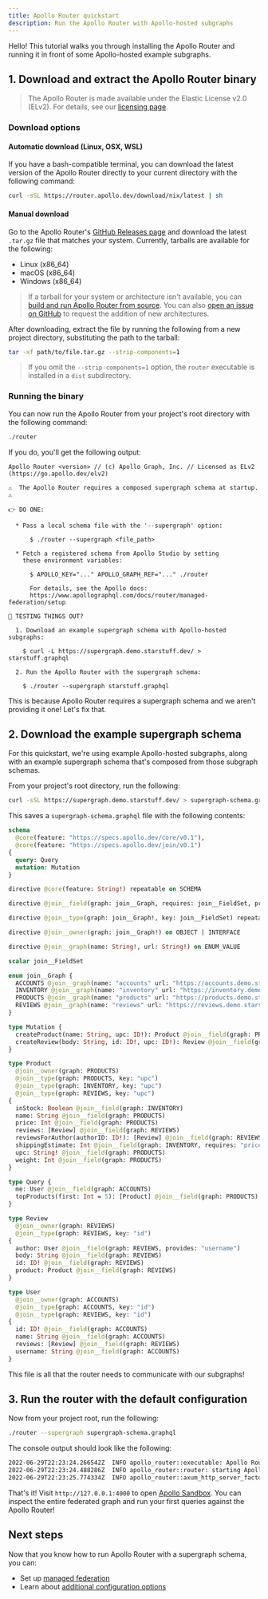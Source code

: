 ```yaml
---
title: Apollo Router quickstart
description: Run the Apollo Router with Apollo-hosted subgraphs
---
```


Hello! This tutorial walks you through installing the Apollo Router and running it in front of some Apollo-hosted example subgraphs.

## 1. Download and extract the Apollo Router binary

> The Apollo Router is made available under the Elastic License v2.0 (ELv2).  For details, see our [licensing page](/resources/elastic-license-v2-faq/).


### Download options


#### Automatic download (Linux, OSX, WSL)

If you have a bash-compatible terminal, you can download the latest version of the Apollo Router directly to your current directory with the following command:

```bash
curl -sSL https://router.apollo.dev/download/nix/latest | sh
```

#### Manual download

Go to the Apollo Router's [GitHub Releases page](https://github.com/apollographql/router/releases) and download the latest `.tar.gz` file that matches your system. Currently, tarballs are available for the following:

* Linux (x86_64)
* macOS (x86_64)
* Windows (x86_64)

> If a tarball for your system or architecture isn't available, you can [build and run Apollo Router from source](https://github.com/apollographql/router/blob/HEAD/DEVELOPMENT.md#development-1).  You can also [open an issue on GitHub](https://github.com/apollographql/router/issues/new/choose) to request the addition of new architectures.

After downloading, extract the file by running the following from a new project directory, substituting the path to the tarball:

```bash
tar -xf path/to/file.tar.gz --strip-components=1
```

> If you omit the `--strip-components=1` option, the `router` executable is installed in a `dist` subdirectory.

### Running the binary

You can now run the Apollo Router from your project's root directory with the following command:

```bash
./router
```

If you do, you'll get the following output:

```
Apollo Router <version> // (c) Apollo Graph, Inc. // Licensed as ELv2 (https://go.apollo.dev/elv2)

⚠️  The Apollo Router requires a composed supergraph schema at startup. ⚠️

👉 DO ONE:

  * Pass a local schema file with the '--supergraph' option:

      $ ./router --supergraph <file_path>

  * Fetch a registered schema from Apollo Studio by setting
    these environment variables:

      $ APOLLO_KEY="..." APOLLO_GRAPH_REF="..." ./router

      For details, see the Apollo docs:
      https://www.apollographql.com/docs/router/managed-federation/setup

🔬 TESTING THINGS OUT?

  1. Download an example supergraph schema with Apollo-hosted subgraphs:

    $ curl -L https://supergraph.demo.starstuff.dev/ > starstuff.graphql

  2. Run the Apollo Router with the supergraph schema:

    $ ./router --supergraph starstuff.graphql
```

This is because Apollo Router requires a supergraph schema and we aren't providing it one! Let's fix that.

## 2. Download the example supergraph schema

For this quickstart, we're using example Apollo-hosted subgraphs, along with an example supergraph schema that's composed from those subgraph schemas.

From your project's root directory, run the following:

```bash
curl -sSL https://supergraph.demo.starstuff.dev/ > supergraph-schema.graphql
```

This saves a `supergraph-schema.graphql` file with the following contents:

<ExpansionPanel title="Click to expand">

```graphql title="supergraph-schema.graphql"
schema
  @core(feature: "https://specs.apollo.dev/core/v0.1"),
  @core(feature: "https://specs.apollo.dev/join/v0.1")
{
  query: Query
  mutation: Mutation
}

directive @core(feature: String!) repeatable on SCHEMA

directive @join__field(graph: join__Graph, requires: join__FieldSet, provides: join__FieldSet) on FIELD_DEFINITION

directive @join__type(graph: join__Graph!, key: join__FieldSet) repeatable on OBJECT | INTERFACE

directive @join__owner(graph: join__Graph!) on OBJECT | INTERFACE

directive @join__graph(name: String!, url: String!) on ENUM_VALUE

scalar join__FieldSet

enum join__Graph {
  ACCOUNTS @join__graph(name: "accounts" url: "https://accounts.demo.starstuff.dev")
  INVENTORY @join__graph(name: "inventory" url: "https://inventory.demo.starstuff.dev")
  PRODUCTS @join__graph(name: "products" url: "https://products.demo.starstuff.dev")
  REVIEWS @join__graph(name: "reviews" url: "https://reviews.demo.starstuff.dev")
}

type Mutation {
  createProduct(name: String, upc: ID!): Product @join__field(graph: PRODUCTS)
  createReview(body: String, id: ID!, upc: ID!): Review @join__field(graph: REVIEWS)
}

type Product
  @join__owner(graph: PRODUCTS)
  @join__type(graph: PRODUCTS, key: "upc")
  @join__type(graph: INVENTORY, key: "upc")
  @join__type(graph: REVIEWS, key: "upc")
{
  inStock: Boolean @join__field(graph: INVENTORY)
  name: String @join__field(graph: PRODUCTS)
  price: Int @join__field(graph: PRODUCTS)
  reviews: [Review] @join__field(graph: REVIEWS)
  reviewsForAuthor(authorID: ID!): [Review] @join__field(graph: REVIEWS)
  shippingEstimate: Int @join__field(graph: INVENTORY, requires: "price weight")
  upc: String! @join__field(graph: PRODUCTS)
  weight: Int @join__field(graph: PRODUCTS)
}

type Query {
  me: User @join__field(graph: ACCOUNTS)
  topProducts(first: Int = 5): [Product] @join__field(graph: PRODUCTS)
}

type Review
  @join__owner(graph: REVIEWS)
  @join__type(graph: REVIEWS, key: "id")
{
  author: User @join__field(graph: REVIEWS, provides: "username")
  body: String @join__field(graph: REVIEWS)
  id: ID! @join__field(graph: REVIEWS)
  product: Product @join__field(graph: REVIEWS)
}

type User
  @join__owner(graph: ACCOUNTS)
  @join__type(graph: ACCOUNTS, key: "id")
  @join__type(graph: REVIEWS, key: "id")
{
  id: ID! @join__field(graph: ACCOUNTS)
  name: String @join__field(graph: ACCOUNTS)
  reviews: [Review] @join__field(graph: REVIEWS)
  username: String @join__field(graph: ACCOUNTS)
}
```

</ExpansionPanel>

This file is all that the router needs to communicate with our subgraphs!

## 3. Run the router with the default configuration

Now from your project root, run the following:

```sh
./router --supergraph supergraph-schema.graphql
```

The console output should look like the following:

```sh
2022-06-29T22:23:24.266542Z  INFO apollo_router::executable: Apollo Router v0.9.5 // (c) Apollo Graph, Inc. // Licensed as ELv2 (https://go.apollo.dev/elv2)
2022-06-29T22:23:24.488286Z  INFO apollo_router::router: starting Apollo Router
2022-06-29T22:23:25.774334Z  INFO apollo_router::axum_http_server_factory: GraphQL endpoint exposed at http://127.0.0.1:4000/ 🚀
```

That's it! Visit `http://127.0.0.1:4000` to open [Apollo Sandbox](/studio/explorer/sandbox/). You can inspect the entire federated graph and run your first queries against the Apollo Router!

## Next steps

Now that you know how to run Apollo Router with a supergraph schema, you can:

* Set up [managed federation](./managed-federation/overview)
* Learn about [additional configuration options](./configuration/overview)
